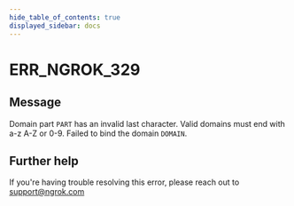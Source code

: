 ```yaml
---
hide_table_of_contents: true
displayed_sidebar: docs
---
```



# ERR_NGROK_329

## Message

Domain part `PART` has an invalid last character. Valid domains must end with a-z A-Z or 0-9. Failed to bind the domain `DOMAIN`.

<ErrorDetails error="err_ngrok_329" />

## Further help

If you're having trouble resolving this error, please reach out to [support@ngrok.com](mailto:support@ngrok.com?subject=Help%20with%20ERR_NGROK_329)
